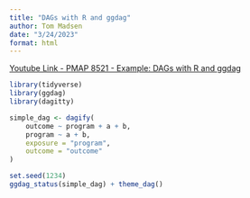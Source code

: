 ```yaml
---
title: "DAGs with R and ggdag"
author: Tom Madsen
date: "3/24/2023"
format: html
---
```


[Youtube Link - PMAP 8521 - Example: DAGs with R and ggdag](https://youtu.be/uoAjyyToUTE)

```r
library(tidyverse)
library(ggdag)
library(dagitty)
```

```r
simple_dag <- dagify(
    outcome ~ program + a + b,
    program ~ a + b,
    exposure = "program",
    outcome = "outcome"
)

set.seed(1234)
ggdag_status(simple_dag) + theme_dag()

```

